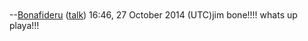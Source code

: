 <article id="44226029" title=User talk:Bonafideru>
	<talkpage id="44226029" title="User talk:Bonafideru">
--[[User:Bonafideru|Bonafideru]] ([[User talk:Bonafideru#top|talk]]) 16:46, 27 October 2014 (UTC)jim bone!!!! whats up playa!!!
	</talkpage>
</article>
